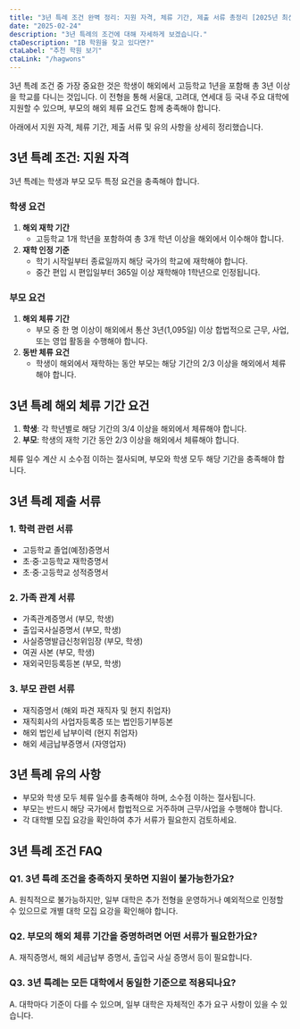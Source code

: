 ```yaml
---
title: "3년 특례 조건 완벽 정리: 지원 자격, 체류 기간, 제출 서류 총정리 [2025년 최신]"
date: "2025-02-24"
description: "3년 특례의 조건에 대해 자세하게 보겠습니다."
ctaDescription: "IB 학원을 찾고 있다면?"
ctaLabel: "추천 학원 보기"
ctaLink: "/hagwons"
---
```


3년 특례 조건 중 가장 중요한 것은 학생이 해외에서 고등학교 1년을 포함해 총 3년 이상을 학교를 다니는 것입니다. 이 전형을 통해 서울대, 고려대, 연세대 등 국내 주요 대학에 지원할 수 있으며, 부모의 해외 체류 요건도 함께 충족해야 합니다.

아래에서 지원 자격, 체류 기간, 제출 서류 및 유의 사항을 상세히 정리했습니다.

## 3년 특례 조건: 지원 자격

3년 특례는 학생과 부모 모두 특정 요건을 충족해야 합니다.

### 학생 요건

1. **해외 재학 기간**
   - 고등학교 1개 학년을 포함하여 총 3개 학년 이상을 해외에서 이수해야 합니다.
2. **재학 인정 기준**
   - 학기 시작일부터 종료일까지 해당 국가의 학교에 재학해야 합니다.
   - 중간 편입 시 편입일부터 365일 이상 재학해야 1학년으로 인정됩니다.

### 부모 요건

1. **해외 체류 기간**
   - 부모 중 한 명 이상이 해외에서 통산 3년(1,095일) 이상 합법적으로 근무, 사업, 또는 영업 활동을 수행해야 합니다.
2. **동반 체류 요건**
   - 학생이 해외에서 재학하는 동안 부모는 해당 기간의 2/3 이상을 해외에서 체류해야 합니다.

## 3년 특례 해외 체류 기간 요건

1. **학생**: 각 학년별로 해당 기간의 3/4 이상을 해외에서 체류해야 합니다.  
2. **부모**: 학생의 재학 기간 동안 2/3 이상을 해외에서 체류해야 합니다.  

체류 일수 계산 시 소수점 이하는 절사되며, 부모와 학생 모두 해당 기간을 충족해야 합니다.

## 3년 특례 제출 서류

### 1. 학력 관련 서류

- 고등학교 졸업(예정)증명서  
- 초·중·고등학교 재학증명서  
- 초·중·고등학교 성적증명서  

### 2. 가족 관계 서류

- 가족관계증명서 (부모, 학생)  
- 출입국사실증명서 (부모, 학생)  
- 사실증명발급신청위임장 (부모, 학생)  
- 여권 사본 (부모, 학생)  
- 재외국민등록등본 (부모, 학생)  

### 3. 부모 관련 서류

- 재직증명서 (해외 파견 재직자 및 현지 취업자)  
- 재직회사의 사업자등록증 또는 법인등기부등본  
- 해외 법인세 납부이력 (현지 취업자)  
- 해외 세금납부증명서 (자영업자)  

## 3년 특례 유의 사항

- 부모와 학생 모두 체류 일수를 충족해야 하며, 소수점 이하는 절사됩니다.  
- 부모는 반드시 해당 국가에서 합법적으로 거주하며 근무/사업을 수행해야 합니다.  
- 각 대학별 모집 요강을 확인하여 추가 서류가 필요한지 검토하세요.  

## 3년 특례 조건 FAQ

### Q1. 3년 특례 조건을 충족하지 못하면 지원이 불가능한가요?

A. 원칙적으로 불가능하지만, 일부 대학은 추가 전형을 운영하거나 예외적으로 인정할 수 있으므로 개별 대학 모집 요강을 확인해야 합니다.

### Q2. 부모의 해외 체류 기간을 증명하려면 어떤 서류가 필요한가요?

A. 재직증명서, 해외 세금납부 증명서, 출입국 사실 증명서 등이 필요합니다.

### Q3. 3년 특례는 모든 대학에서 동일한 기준으로 적용되나요?

A. 대학마다 기준이 다를 수 있으며, 일부 대학은 자체적인 추가 요구 사항이 있을 수 있습니다.